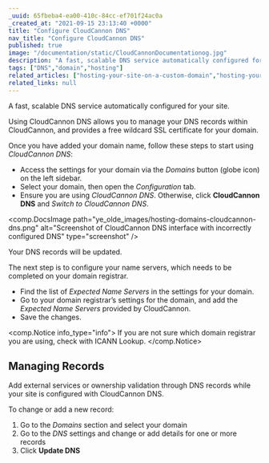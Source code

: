 ```yaml
---
_uuid: 65fbeba4-ea00-410c-84cc-ef701f24ac0a
_created_at: "2021-09-15 23:13:40 +0000"
title: "Configure CloudCannon DNS"
nav_title: "Configure CloudCannon DNS"
published: true
image: "/documentation/static/CloudCannonDocumentationog.jpg"
description: "A fast, scalable DNS service automatically configured for your site."
tags: ["DNS","domain","hosting"]
related_articles: ["hosting-your-site-on-a-custom-domain","hosting-your-site-on-a-subpath","using-cloudcannon-dns-to-configure-your-custom-domain","using-external-dns-to-configure-your-custom-domain"]
related_links: null
---
```


A fast, scalable DNS service automatically configured for your site.

Using CloudCannon DNS allows you to manage your DNS records within CloudCannon, and provides a free wildcard SSL certificate for your domain.

Once you have added your domain name, follow these steps to start using *CloudCannon DNS*\:

* Access the settings for your domain via the *Domains* button (globe icon) on the left sidebar.
* Select your domain, then open the *Configuration* tab.
* Ensure you are using *CloudCannon DNS*. Otherwise, click **CloudCannon DNS** and *Switch to CloudCannon DNS*.

<comp.DocsImage path="ye_olde_images/hosting-domains-cloudcannon-dns.png" alt="Screenshot of CloudCannon DNS interface with incorrectly configured DNS" type="screenshot" />

Your DNS records will be updated.

The next step is to configure your name servers, which needs to be completed on your domain registrar.

* Find the list of *Expected Name Servers* in the settings for your domain.
* Go to your domain registrar’s settings for the domain, and add the *Expected Name Servers* provided by CloudCannon.
* Save the changes.

<comp.Notice info_type="info">
  If you are not sure which domain registrar you are using, check with ICANN Lookup.
</comp.Notice>

## Managing Records
Add external services or ownership validation through DNS records while your site is configured with CloudCannon DNS.

To change or add a new record:

1. Go to the *Domains* section and select your domain
2. Go to the *DNS* settings and change or add details for one or more records
3. Click **Update DNS**

